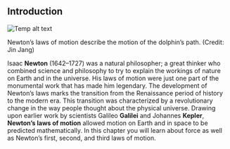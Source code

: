 ## Introduction
![Temp alt text](__MEDIA_URL__CNX_HSPhysics_04_00_dolphin.jpg)<p>Newton’s laws of motion describe the motion of the dolphin’s path. (Credit: Jin Jang)</p>
Isaac **Newton** (1642–1727) was a natural philosopher; a great thinker who combined science and philosophy to try to explain the workings of nature on Earth and in the universe. His laws of motion were just one part of the monumental work that has made him legendary. The development of Newton’s laws marks the transition from the Renaissance period of history to the modern era. This transition was characterized by a revolutionary change in the way people thought about the physical universe. Drawing upon earlier work by scientists Galileo **Galilei** and Johannes **Kepler**, **Newton’s laws of motion** allowed motion on Earth and in space to be predicted mathematically. In this chapter you will learn about force as well as Newton’s first, second, and third laws of motion.

